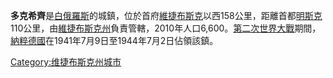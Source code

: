 '''多克希齊'''是[[白俄羅斯|白俄羅斯]]的城鎮，位於首府[[維捷布斯克|維捷布斯克]]以西158公里，距離首都[[明斯克|明斯克]]110公里，由[[維捷布斯克州|維捷布斯克州]]負責管轄，2010年人口6,600。[[第二次世界大戰|第二次世界大戰]]期間，[[納粹德國|納粹德國]]在1941年7月9日至1944年7月2日佔領該鎮。

{{Vitsebsk Voblast}}
{{Belarus-geo-stub}}
[[Category:维捷布斯克州城市|Category:维捷布斯克州城市]]